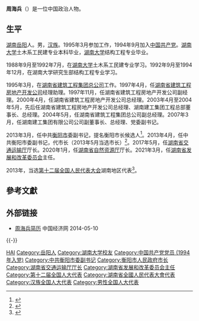 '''周海兵'''（{{bd|1971年|2月||catIdx=Zhou周}}）是一位中国政治人物。

==生平==
[[湖南|湖南]][[岳阳|岳阳]]人。男，[[汉族|汉族]]。1995年3月参加工作，1994年9月加入[[中国共产党|中国共产党]]。[[湖南大学|湖南大学]]土木系工民建专业本科毕业，[[湖南大学|湖南大学]]结构工程专业毕业。

1988年9月至1992年7月，在[[湖南大学|湖南大学]]土木系工民建专业学习。1992年9月至1994年12月，在湖南大学研究生部结构工程专业学习。

1995年3月，在[[湖南省建筑工程集团总公司|湖南省建筑工程集团总公司]]工作。1997年4月，任[[湖南省建筑工程房地产开发公司|湖南省建筑工程房地产开发公司]]经理助理。1997年11月，任湖南省建筑工程房地产开发公司副经理。2000年4月，任湖南省建筑工程房地产开发公司总经理。2003年4月至2004年5月，先后任湖南省建筑工程房地产开发公司总经理、湖南建工集团工程总部董事长、总经理。2004年5月，任湖南省建筑工程集团总公司副总经理。2007年3月，任湖南建工集团有限公司公司副董事长、总经理、党委副书记。

2013年3月，任中共[[衡阳市|衡阳市]]委副书记，提名衡阳市长候选人<ref>{{cite web|accessdate=2016-05-27|url=http://district.ce.cn/newarea/sddy/201304/01/t20130401_24253394.shtml|title=周海兵提名衡阳市长 张自银调任怀化市委书记|publisher=中国经济网|archive-date=2020-06-08|archive-url=https://web.archive.org/web/20200608032555/http://district.ce.cn/newarea/sddy/201304/01/t20130401_24253394.shtml|dead-url=no}}</ref>。2013年4月，任中共衡阳市委副书记，代市长（2013年5月当选市长）<ref>{{cite web|accessdate=2014-06-10|url=http://district.ce.cn/newarea/sddy/201305/24/t20130524_24415344.shtml|title=周海兵当选衡阳市长|publisher=中国经济网|archive-date=2019-09-25|archive-url=https://web.archive.org/web/20190925083718/http://district.ce.cn/newarea/sddy/201305/24/t20130524_24415344.shtml|dead-url=no}}</ref>。2017年5月，任[[湖南省交通运输厅|湖南省交通运输厅]]厅长。2020年1月，任[[湖南省自然资源厅|湖南省自然资源厅]]厅长。2021年3月，任[[湖南省发展和改革委员会|湖南省发展和改革委员会]]主任。

2013年，当选[[第十二届全国人民代表大会|第十二届全国人民代表大会]]湖南地区代表<ref>{{cite news|title=全国人大代表信息-周海兵|url=http://210.82.31.1:8084/delegate/viewDelegate.action?dbid=121716|accessdate=2013-04-05|newspaper=全国人大网|archive-url=https://web.archive.org/web/20140714135611/http://www.npc.gov.cn/delegate/viewDelegate.action?dbid=121716|archive-date=2014-07-14|dead-url=yes}}</ref>。

==參考文獻==
{{reflist}}
==外部链接==
*[http://district.ce.cn/newarea/sddy/201305/24/t20130524_24415344.shtml 周海兵简历 ]{{Wayback|url=http://district.ce.cn/newarea/sddy/201305/24/t20130524_24415344.shtml |date=20190925083718 }} 中国经济网 2014-05-10

{{-}}
{{start box}}
{{s-gov|prc}}
{{s-before|[[胡偉林|胡偉林]]}}
{{s-title|[[湖南省发展和改革委员会|湖南省发展和改革委员会]]主任|2021年3月—}}
{{s-inc}}
{{s-before|[[王一鸥|王一鸥]]}}
{{s-title|[[湖南省自然资源厅|湖南省自然资源厅]]厅长|2020年1月—2021年3月}}
{{s-after|[[陈仲伯|陈仲伯]]}}
{{s-before|[[胡偉林|胡偉林]]}}
{{s-title|[[湖南省交通运输厅|湖南省交通运输厅]]厅长|2017年5月—2019年12月}}
{{s-after|[[赵平_(1964年)|赵平]]}}
{{s-before|[[张自银|张自银]]}}
{{s-title|[[衡阳市人民政府|衡阳市人民政府]]市长|2013年4月—2017年5月}}
{{s-after|[[郑建新|郑建新]]}}
{{end box}}

{{Authority control}}
{{DEFAULTSORT:Zhou周}}
[[Category:周姓|HAI]]
[[Category:岳阳人|Category:岳阳人]]
[[Category:湖南大学校友|Category:湖南大学校友]]
[[Category:中国共产党党员_(1994年入党)|Category:中国共产党党员 (1994年入党)]]
[[Category:中共衡阳市委副书记|Category:中共衡阳市委副书记]]
[[Category:衡阳市人民政府市长|Category:衡阳市人民政府市长]]
[[Category:湖南省交通运输厅厅长|Category:湖南省交通运输厅厅长]]
[[Category:湖南省发展和改革委员会主任|Category:湖南省发展和改革委员会主任]]
[[Category:第十二届全国人大代表|Category:第十二届全国人大代表]]
[[Category:湖南省全國人民代表大會代表|Category:湖南省全國人民代表大會代表]]
[[Category:汉族全国人大代表|Category:汉族全国人大代表]]
[[Category:男性全国人大代表|Category:男性全国人大代表]]